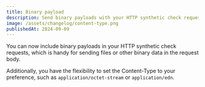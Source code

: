 ```yaml
---
title: Binary payload
description: Send binary payloads with your HTTP synthetic check requests.
image: /assets/changelog/content-type.png
publishedAt: 2024-09-09
---
```


You can now include binary payloads in your HTTP synthetic check requests, which is handy for sending files or other binary data in the request body.

Additionally, you have the flexibility to set the Content-Type to your preference, such as `application/octet-stream` or `application/edn`.
